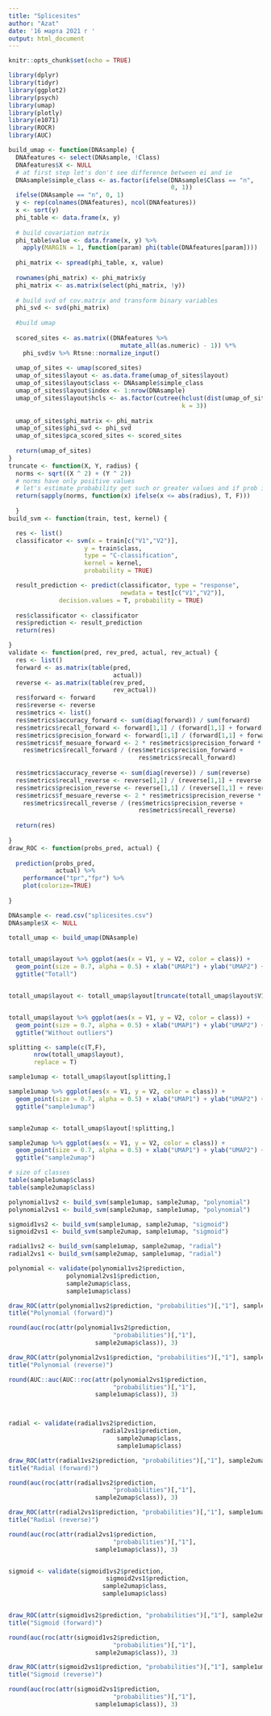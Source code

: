 ```yaml
---
title: "Splicesites"
author: "Azat"
date: '16 марта 2021 г '
output: html_document
---
```


```r
knitr::opts_chunk$set(echo = TRUE)
```

```r
library(dplyr)
library(tidyr)
library(ggplot2)
library(psych)
library(umap)
library(plotly)
library(e1071)
library(ROCR)
library(AUC)
```


```r
build_umap <- function(DNAsample) {
  DNAfeatures <- select(DNAsample, !Class)
  DNAfeatures$X <- NULL
  # at first step let's don't see difference between ei and ie
  DNAsample$simple_class <- as.factor(ifelse(DNAsample$Class == "n",
                                             0, 1))
  ifelse(DNAsample == "n", 0, 1)
  y <- rep(colnames(DNAfeatures), ncol(DNAfeatures))
  x <- sort(y)
  phi_table <- data.frame(x, y)
  
  # build covariation matrix
  phi_table$value <- data.frame(x, y) %>%
    apply(MARGIN = 1, function(param) phi(table(DNAfeatures[param])))
  
  phi_matrix <- spread(phi_table, x, value)
  
  rownames(phi_matrix) <- phi_matrix$y
  phi_matrix <- as.matrix(select(phi_matrix, !y))
  
  # build svd of cov.matrix and transform binary variables
  phi_svd <- svd(phi_matrix)
  
  #build umap
  
  scored_sites <- as.matrix((DNAfeatures %>%
                               mutate_all(as.numeric) - 1)) %*%
    phi_svd$v %>% Rtsne::normalize_input()
  
  umap_of_sites <- umap(scored_sites)
  umap_of_sites$layout <- as.data.frame(umap_of_sites$layout)
  umap_of_sites$layout$class <- DNAsample$simple_class
  umap_of_sites$layout$index <- 1:nrow(DNAsample)
  umap_of_sites$layout$hcls <- as.factor(cutree(hclust(dist(umap_of_sites$layout[c("V1","V2")])),
                                                k = 3))
  
  umap_of_sites$phi_matrix <- phi_matrix
  umap_of_sites$phi_svd <- phi_svd
  umap_of_sites$pca_scored_sites <- scored_sites
    
  return(umap_of_sites)
}
truncate <- function(X, Y, radius) {
  norms <- sqrt((X ^ 2) + (Y ^ 2))
  # norms have only positive values
  # let's estimate probability get such or greater values and if prob is less return FALSE
  return(sapply(norms, function(x) ifelse(x <= abs(radius), T, F)))  
  
  }
build_svm <- function(train, test, kernel) {

  res <- list()
  classificator <- svm(x = train[c("V1","V2")],
                     y = train$class,
                     type = "C-classification",
                     kernel = kernel,
                     probability = TRUE)

  result_prediction <- predict(classificator, type = "response",
                               newdata = test[c("V1","V2")],
              decision.values = T, probability = TRUE)
  
  res$classificator <- classificator
  res$prediction <- result_prediction
  return(res)

}
validate <- function(pred, rev_pred, actual, rev_actual) {
  res <- list()
  forward <- as.matrix(table(pred,
                             actual))
  reverse <- as.matrix(table(rev_pred,
                             rev_actual))
  res$forward <- forward
  res$reverse <- reverse
  res$metrics <- list()
  res$metrics$accuracy_forward <- sum(diag(forward)) / sum(forward) 
  res$metrics$recall_forward <- forward[1,1] / (forward[1,1] + forward[2,1])
  res$metrics$precision_forward <- forward[1,1] / (forward[1,1] + forward[1,2])
  res$metrics$f_mesuare_forward <- 2 * res$metrics$precision_forward *
    res$metrics$recall_forward / (res$metrics$precision_forward +
                                    res$metrics$recall_forward)
  
  res$metrics$accuracy_reverse <- sum(diag(reverse)) / sum(reverse)
  res$metrics$recall_reverse <- reverse[1,1] / (reverse[1,1] + reverse[2,1])
  res$metrics$precision_reverse <- reverse[1,1] / (reverse[1,1] + reverse[1,2])
  res$metrics$f_mesuare_reverse <- 2 * res$metrics$precision_reverse *
    res$metrics$recall_reverse / (res$metrics$precision_reverse +
                                    res$metrics$recall_reverse)
  
  return(res)
  
}
draw_ROC <- function(probs_pred, actual) {
  
  prediction(probs_pred,
             actual) %>%
    performance("tpr","fpr") %>%
    plot(colorize=TRUE)
  
}
```



```r
DNAsample <- read.csv("splicesites.csv")
DNAsample$X <- NULL
```


```r
totall_umap <- build_umap(DNAsample)


totall_umap$layout %>% ggplot(aes(x = V1, y = V2, color = class)) +
  geom_point(size = 0.7, alpha = 0.5) + xlab("UMAP1") + ylab("UMAP2") +
  ggtitle("Totall")


totall_umap$layout <- totall_umap$layout[truncate(totall_umap$layout$V1, totall_umap$layout$V2, radius = 20),]


totall_umap$layout %>% ggplot(aes(x = V1, y = V2, color = class)) +
  geom_point(size = 0.7, alpha = 0.5) + xlab("UMAP1") + ylab("UMAP2") +
  ggtitle("Without outliers")


```

```r
splitting <- sample(c(T,F),
       nrow(totall_umap$layout),
       replace = T)

sample1umap <- totall_umap$layout[splitting,]

sample1umap %>% ggplot(aes(x = V1, y = V2, color = class)) +
  geom_point(size = 0.7, alpha = 0.5) + xlab("UMAP1") + ylab("UMAP2") +
  ggtitle("sample1umap")


sample2umap <- totall_umap$layout[!splitting,]

sample2umap %>% ggplot(aes(x = V1, y = V2, color = class)) +
  geom_point(size = 0.7, alpha = 0.5) + xlab("UMAP1") + ylab("UMAP2") +
  ggtitle("sample2umap")

# size of classes
table(sample1umap$class)
table(sample2umap$class)
```

```r
polynomial1vs2 <- build_svm(sample1umap, sample2umap, "polynomial")
polynomial2vs1 <- build_svm(sample2umap, sample1umap, "polynomial")

sigmoid1vs2 <- build_svm(sample1umap, sample2umap, "sigmoid")
sigmoid2vs1 <- build_svm(sample2umap, sample1umap, "sigmoid")

radial1vs2 <- build_svm(sample1umap, sample2umap, "radial")
radial2vs1 <- build_svm(sample2umap, sample1umap, "radial")
```



```r

polynomial <- validate(polynomial1vs2$prediction,
                polynomial2vs1$prediction,
                sample2umap$class,
                sample1umap$class)

draw_ROC(attr(polynomial1vs2$prediction, "probabilities")[,"1"], sample2umap$class)
title("Polynomial (forward)")

round(auc(roc(attr(polynomial1vs2$prediction,
                             "probabilities")[,"1"],
                        sample2umap$class)), 3)

draw_ROC(attr(polynomial2vs1$prediction, "probabilities")[,"1"], sample1umap$class)
title("Polynomial (reverse)")

round(AUC::auc(AUC::roc(attr(polynomial2vs1$prediction,
                             "probabilities")[,"1"],
                        sample1umap$class)), 3)



radial <- validate(radial1vs2$prediction,
                          radial2vs1$prediction,
                              sample2umap$class,
                              sample1umap$class)

draw_ROC(attr(radial1vs2$prediction, "probabilities")[,"1"], sample2umap$class)
title("Radial (forward)")

round(auc(roc(attr(radial1vs2$prediction,
                             "probabilities")[,"1"],
                        sample2umap$class)), 3)

draw_ROC(attr(radial2vs1$prediction, "probabilities")[,"1"], sample1umap$class)
title("Radial (reverse)")

round(auc(roc(attr(radial2vs1$prediction,
                             "probabilities")[,"1"],
                        sample1umap$class)), 3)


sigmoid <- validate(sigmoid1vs2$prediction,
                           sigmoid2vs1$prediction,
                          sample2umap$class,
                          sample1umap$class)


draw_ROC(attr(sigmoid1vs2$prediction, "probabilities")[,"1"], sample2umap$class)
title("Sigmoid (forward)")

round(auc(roc(attr(sigmoid1vs2$prediction,
                             "probabilities")[,"1"],
                        sample2umap$class)), 3)

draw_ROC(attr(sigmoid2vs1$prediction, "probabilities")[,"1"], sample1umap$class)
title("Sigmoid (reverse)")

round(auc(roc(attr(sigmoid2vs1$prediction,
                             "probabilities")[,"1"],
                        sample1umap$class)), 3)

```



